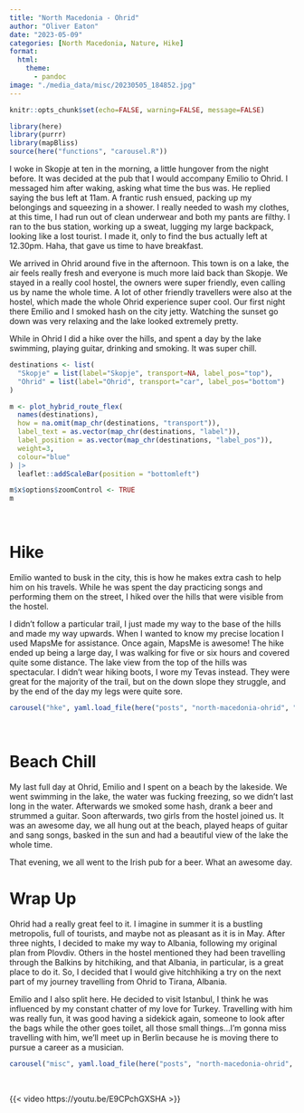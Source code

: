 ```yaml
---
title: "North Macedonia - Ohrid"
author: "Oliver Eaton"
date: "2023-05-09"
categories: [North Macedonia, Nature, Hike]
format: 
  html:
    theme: 
      - pandoc
image: "./media_data/misc/20230505_184852.jpg"
---
```


```r
knitr::opts_chunk$set(echo=FALSE, warning=FALSE, message=FALSE)
```

```r
library(here)
library(purrr)
library(mapBliss)
source(here("functions", "carousel.R"))
```

I woke in Skopje at ten in the morning, a little hungover from the night before. It was decided at the pub that I would accompany Emilio to Ohrid. I messaged him after waking, asking what time the bus was. He replied saying the bus left at 11am. A frantic rush ensued, packing up my belongings and squeezing in a shower. I really needed to wash my clothes, at this time, I had run out of clean underwear and both my pants are filthy. I ran to the bus station, working up a sweat, lugging my large backpack, looking like a lost tourist. I made it, only to find the bus actually left at 12.30pm. Haha, that gave us time to have breakfast.

We arrived in Ohrid around five in the afternoon. This town is on a lake, the air feels really fresh and everyone is much more laid back than Skopje. We stayed in a really cool hostel, the owners were super friendly, even calling us by name the whole time. A lot of other friendly travellers were also at the hostel, which made the whole Ohrid experience super cool. Our first night there Emilio and I smoked hash on the city jetty. Watching the sunset go down was very relaxing and the lake looked extremely pretty.

While in Ohrid I did a hike over the hills, and spent a day by the lake swimming, playing guitar, drinking and smoking. It was super chill.

```r
destinations <- list(
  "Skopje" = list(label="Skopje", transport=NA, label_pos="top"),
  "Ohrid" = list(label="Ohrid", transport="car", label_pos="bottom")
)

m <- plot_hybrid_route_flex(
  names(destinations),
  how = na.omit(map_chr(destinations, "transport")),
  label_text = as.vector(map_chr(destinations, "label")),
  label_position = as.vector(map_chr(destinations, "label_pos")),
  weight=3,
  colour="blue"
) |>
  leaflet::addScaleBar(position = "bottomleft")

m$x$options$zoomControl <- TRUE
m
```

<br>

# Hike

Emilio wanted to busk in the city, this is how he makes extra cash to help him on his travels. While he was spent the day practicing songs and performing them on the street, I hiked over the hills that were visible from the hostel.

I didn't follow a particular trail, I just made my way to the base of the hills and made my way upwards. When I wanted to know my precise location I used MapsMe for assistance. Once again, MapsMe is awesome! The hike ended up being a large day, I was walking for five or six hours and covered quite some distance. The lake view from the top of the hills was spectacular. I didn't wear hiking boots, I wore my Tevas instead. They were great for the majority of the trail, but on the down slope they struggle, and by the end of the day my legs were quite sore.

```r
carousel("hke", yaml.load_file(here("posts", "north-macedonia-ohrid", "media_data", "hike", "hike.yml")))
```

<br>

# Beach Chill

My last full day at Ohrid, Emilio and I spent on a beach by the lakeside. We went swimming in the lake, the water was fucking freezing, so we didn't last long in the water. Afterwards we smoked some hash, drank a beer and strummed a guitar. Soon afterwards, two girls from the hostel joined us. It was an awesome day, we all hung out at the beach, played heaps of guitar and sang songs, basked in the sun and had a beautiful view of the lake the whole time.

That evening, we all went to the Irish pub for a beer. What an awesome day.

# Wrap Up

Ohrid had a really great feel to it. I imagine in summer it is a bustling metropolis, full of tourists, and maybe not as pleasant as it is in May. After three nights, I decided to make my way to Albania, following my original plan from Plovdiv. Others in the hostel mentioned they had been travelling through the Balkins by hitchiking, and that Albania, in particular, is a great place to do it. So, I decided that I would give hitchhiking a try on the next part of my journey travelling from Ohrid to Tirana, Albania.

Emilio and I also split here. He decided to visit Istanbul, I think he was influenced by my constant chatter of my love for Turkey. Travelling with him was really fun, it was good having a sidekick again, someone to look after the bags while the other goes toilet, all those small things...I'm gonna miss travelling with him, we'll meet up in Berlin because he is moving there to pursue a career as a musician.

```r
carousel("misc", yaml.load_file(here("posts", "north-macedonia-ohrid", "media_data", "misc", "misc.yml")))
```

<br>

{{< video https://youtu.be/E9CPchGXSHA >}}
